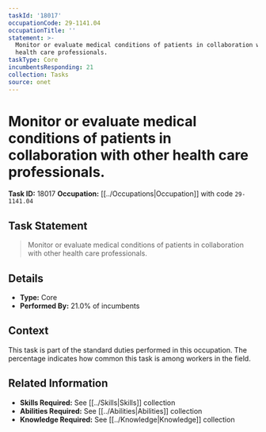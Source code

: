 ```yaml
---
taskId: '18017'
occupationCode: 29-1141.04
occupationTitle: ''
statement: >-
  Monitor or evaluate medical conditions of patients in collaboration with other
  health care professionals.
taskType: Core
incumbentsResponding: 21
collection: Tasks
source: onet
---
```

# Monitor or evaluate medical conditions of patients in collaboration with other health care professionals.

**Task ID:** 18017
**Occupation:** [[../Occupations|Occupation]] with code `29-1141.04`

## Task Statement

> Monitor or evaluate medical conditions of patients in collaboration with other health care professionals.

## Details

- **Type:** Core
- **Performed By:** 21.0% of incumbents

## Context

This task is part of the standard duties performed in this occupation. The percentage indicates how common this task is among workers in the field.

## Related Information

- **Skills Required:** See [[../Skills|Skills]] collection
- **Abilities Required:** See [[../Abilities|Abilities]] collection
- **Knowledge Required:** See [[../Knowledge|Knowledge]] collection
